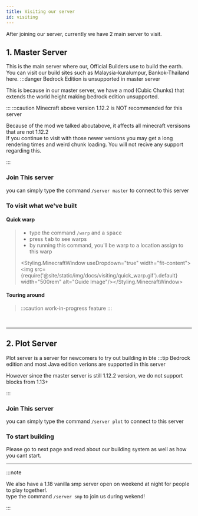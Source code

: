 ```yaml
---
title: Visiting our server
id: visiting
---
```


After joining our server, currently we have 2 main server to visit.
## 1. Master Server
This is the main server where our, Official Builders use to build the earth.
You can visit our build sites such as Malaysia-kuralumpur, Bankok-Thailand here.
:::danger Bedrock Edition is unsupported in master server

This is because in our master server, we have a mod (Cubic Chunks) that extends the world height making bedrock edition unsupported.

:::
:::caution Minecraft above version 1.12.2 is NOT recommended for this server

Because of the mod we talked aboutabove, it affects all minecraft versisons that are not 1.12.2<br/>
If you continue to visit with those newer versions you may get a long rendering times and weird chunk loading. 
You will not recive any support regarding this.

:::
### Join This server
you can simply type the command `/server master` to connect to this server

### To visit what we've built
  #### Quick warp
  > - type the command `/warp` and a <kbd>space</kbd><br/>
  > - press <kbd>tab</kbd> to see warps
  > - by running this command, you'll be warp to a location assign to this warp
  >
  > <Styling.MinecraftWindow useDropdown="true" width="fit-content"><img src={require('@site/static/img/docs/visiting/quick_warp.gif').default} width="500rem" alt="Guide Image"/></Styling.MinecraftWindow>

  #### Touring around
  > :::caution work-in-progress feature
  > :::

<br/>

---

## 2. Plot Server
Plot server is a server for newcomers to try out building in bte
:::tip Bedrock edition and most Java edition verions are supported in this server

However since the master server is still 1.12.2 version, we do not support blocks from 1.13+

:::
### Join This server
you can simply type the command `/server plot` to connect to this server
### To start building
Please go to next page and read about our building system as well as how you cant start.

---

:::note

We also have a 1.18 vanilla smp server open on weekend at night for people to play together!.<br/>
type the command `/server smp` to join us during wekend!

:::



